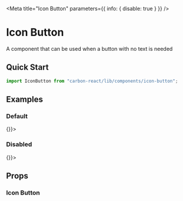 
<Meta
  title="Icon Button"
  parameters={{ info: { disable: true } }}
/>

# Icon Button

A component that can be used when a button with no text is needed

## Quick Start

```javascript
import IconButton from "carbon-react/lib/components/icon-button";
```

## Examples

### Default

<Preview>
  <Story name="default">
    <IconButton aria-label="icon-button" onAction={() => {}}>
      <Icon type="home" />
    </IconButton>
  </Story>
</Preview>

### Disabled

<Canvas>
  <Story name="disabled">
    <IconButton disabled aria-label="icon-button" onAction={() => {}}>
      <Icon type="home" />
    </IconButton>
  </Story>
</Canvas>

## Props

### Icon Button

<StyledSystemProps of={IconButton} noHeader margin />
